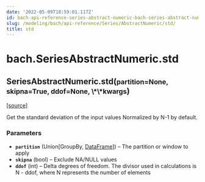 ```yaml
---
date: '2022-05-09T18:59:01.117Z'
id: bach-api-reference-series-abstract-numeric-bach-series-abstract-numeric-std
slug: /modeling/bach/api-reference/Series/AbstractNumeric/std/
title: std
---
```


# bach.SeriesAbstractNumeric.std

<div className="method">

<h2 className="signature-method"><span className="additional-name">SeriesAbstractNumeric.</span><span className="name">std(</span><small className="parameter-list"><span className="parameter" id="partition">partition=None</span>, <span className="parameter" id="skipna">skipna=True</span>, <span className="parameter" id="ddof">ddof=None</span>, <span className="parameter" id="**">\*\*kwargs</span></small>)</h2>


&#8203;<span className="view-source">[[source]](https://github.com/objectiv/objectiv-analytics/blob/main/bach/bach/series/series_numeric.py)</span>

<div className="content">

Get the standard deviation of the input values
Normalized by N-1 by default.


### Parameters

* **`partition`** (Union[GroupBy, [DataFrame](/modeling/bach/api-reference/DataFrame/index.mdx)]) – The partition or window to apply
* **`skipna`** (bool) – Exclude NA/NULL values
* **`ddof`** (int) – Delta degrees of freedom. The divisor used in calculations is N - ddof,
where N represents the number of elements



</div>


</div>
